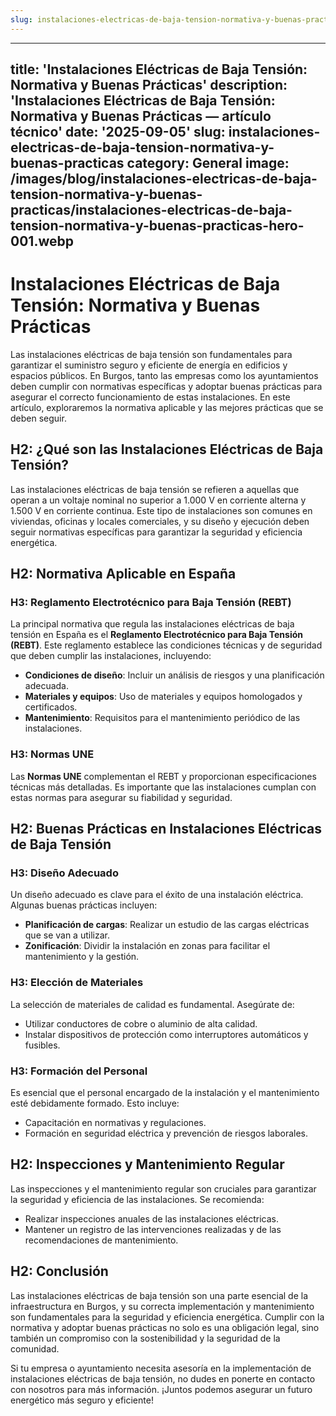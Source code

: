 ```yaml
---
slug: instalaciones-electricas-de-baja-tension-normativa-y-buenas-practicas
---
```




---
title: 'Instalaciones Eléctricas de Baja Tensión: Normativa y Buenas Prácticas'
description: 'Instalaciones Eléctricas de Baja Tensión: Normativa y Buenas Prácticas
  — artículo técnico'
date: '2025-09-05'
slug: instalaciones-electricas-de-baja-tension-normativa-y-buenas-practicas
category: General
image: /images/blog/instalaciones-electricas-de-baja-tension-normativa-y-buenas-practicas/instalaciones-electricas-de-baja-tension-normativa-y-buenas-practicas-hero-001.webp
---

# Instalaciones Eléctricas de Baja Tensión: Normativa y Buenas Prácticas

Las instalaciones eléctricas de baja tensión son fundamentales para garantizar el suministro seguro y eficiente de energía en edificios y espacios públicos. En Burgos, tanto las empresas como los ayuntamientos deben cumplir con normativas específicas y adoptar buenas prácticas para asegurar el correcto funcionamiento de estas instalaciones. En este artículo, exploraremos la normativa aplicable y las mejores prácticas que se deben seguir.

## H2: ¿Qué son las Instalaciones Eléctricas de Baja Tensión?

Las instalaciones eléctricas de baja tensión se refieren a aquellas que operan a un voltaje nominal no superior a 1.000 V en corriente alterna y 1.500 V en corriente continua. Este tipo de instalaciones son comunes en viviendas, oficinas y locales comerciales, y su diseño y ejecución deben seguir normativas específicas para garantizar la seguridad y eficiencia energética.

## H2: Normativa Aplicable en España

### H3: Reglamento Electrotécnico para Baja Tensión (REBT)

La principal normativa que regula las instalaciones eléctricas de baja tensión en España es el **Reglamento Electrotécnico para Baja Tensión (REBT)**. Este reglamento establece las condiciones técnicas y de seguridad que deben cumplir las instalaciones, incluyendo:

- **Condiciones de diseño**: Incluir un análisis de riesgos y una planificación adecuada.
- **Materiales y equipos**: Uso de materiales y equipos homologados y certificados.
- **Mantenimiento**: Requisitos para el mantenimiento periódico de las instalaciones.

### H3: Normas UNE

Las **Normas UNE** complementan el REBT y proporcionan especificaciones técnicas más detalladas. Es importante que las instalaciones cumplan con estas normas para asegurar su fiabilidad y seguridad.

## H2: Buenas Prácticas en Instalaciones Eléctricas de Baja Tensión

### H3: Diseño Adecuado

Un diseño adecuado es clave para el éxito de una instalación eléctrica. Algunas buenas prácticas incluyen:

- **Planificación de cargas**: Realizar un estudio de las cargas eléctricas que se van a utilizar.
- **Zonificación**: Dividir la instalación en zonas para facilitar el mantenimiento y la gestión.

### H3: Elección de Materiales

La selección de materiales de calidad es fundamental. Asegúrate de:

- Utilizar conductores de cobre o aluminio de alta calidad.
- Instalar dispositivos de protección como interruptores automáticos y fusibles.

### H3: Formación del Personal

Es esencial que el personal encargado de la instalación y el mantenimiento esté debidamente formado. Esto incluye:

- Capacitación en normativas y regulaciones.
- Formación en seguridad eléctrica y prevención de riesgos laborales.

## H2: Inspecciones y Mantenimiento Regular

Las inspecciones y el mantenimiento regular son cruciales para garantizar la seguridad y eficiencia de las instalaciones. Se recomienda:

- Realizar inspecciones anuales de las instalaciones eléctricas.
- Mantener un registro de las intervenciones realizadas y de las recomendaciones de mantenimiento.

## H2: Conclusión

Las instalaciones eléctricas de baja tensión son una parte esencial de la infraestructura en Burgos, y su correcta implementación y mantenimiento son fundamentales para la seguridad y eficiencia energética. Cumplir con la normativa y adoptar buenas prácticas no solo es una obligación legal, sino también un compromiso con la sostenibilidad y la seguridad de la comunidad.

Si tu empresa o ayuntamiento necesita asesoría en la implementación de instalaciones eléctricas de baja tensión, no dudes en ponerte en contacto con nosotros para más información. ¡Juntos podemos asegurar un futuro energético más seguro y eficiente!